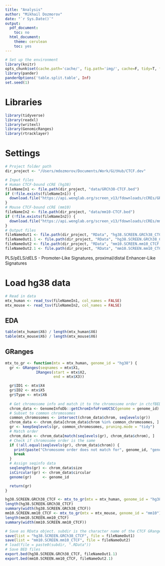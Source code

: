 ```yaml
---
title: "Analysis"
author: "Mikhail Dozmorov"
date: "`r Sys.Date()`"
output:
  pdf_document:
    toc: no
  html_document:
    theme: cerulean
    toc: yes
---
```


```r
# Set up the environment
library(knitr)
opts_chunk$set(cache.path='cache/', fig.path='img/', cache=F, tidy=T, fig.keep='high', echo=F, dpi=100, warnings=F, message=F, comment=NA, warning=F, results='as.is', fig.width = 10, fig.height = 6) #out.width=700, 
library(pander)
panderOptions('table.split.table', Inf)
set.seed(1)
```

# Libraries

```r
library(tidyverse)
library(readxl)
library(writexl)
library(GenomicRanges)
library(rtracklayer)
```

# Settings

```r
# Project folder path
dir_project <- "/Users/mdozmorov/Documents/Work/GitHub/CTCF.dev"

# Input files
# Human CTCF-bound cCRE (hg38)
fileNameIn1 <- file.path(dir_project, "data/GRCh38-CTCF.bed")
if (!file.exists(fileNameIn1)) {
  download.file("https://api.wenglab.org/screen_v13/fdownloads/cCREs/GRCh38-CTCF.bed", fileNameIn1)
}
# Mouse CTCF-bound cCRE (mm10)
fileNameIn2 <- file.path(dir_project, "data/mm10-CTCF.bed")
if (!file.exists(fileNameIn2)) {
  download.file("https://api.wenglab.org/screen_v13/fdownloads/cCREs/mm10-CTCF.bed", fileNameIn2)
}
# Output files
fileNameOut1 <- file.path(dir_project, "RData", "hg38.SCREEN.GRCh38_CTCF.RData")
fileNameOut1.1 <- file.path(dir_project, "RData", "hg38.SCREEN.GRCh38_CTCF.bed")
fileNameOut2 <- file.path(dir_project, "RData", "mm10.SCREEN.mm10_CTCF.RData")
fileNameOut2.1 <- file.path(dir_project, "RData", "mm10.SCREEN.mm10_CTCF.bed")
```

PLS/pELS/dELS - Promoter-Like Signatures, proximal/distal Enhancer-Like Signatures

# Load hg38 data

```r
# Read in data
mtx_human <- read_tsv(fileNameIn1, col_names = FALSE)
mtx_mouse <- read_tsv(fileNameIn2, col_names = FALSE)
```

## EDA

```r
table(mtx_human$X6) / length(mtx_human$X6)
table(mtx_mouse$X6) / length(mtx_mouse$X6)
```

## GRanges

```r
mtx_to_gr <- function(mtx = mtx_human, genome_id = "hg38") {
  gr <- GRanges(seqnames = mtx$X1, 
              IRanges(start = mtx$X2, 
                      end = mtx$X3))

  gr$ID1 <- mtx$X4
  gr$ID2 <- mtx$X5
  gr$Type <- mtx$X6
  
  # Get chromosome info and match it to the chromosome order in ctcfBED
  chrom_data <- GenomeInfoDb::getChromInfoFromUCSC(genome = genome_id)
  # Subset to common chromosomes
  common_chromosomes <- intersect(chrom_data$chrom, seqlevels(gr))
  chrom_data <- chrom_data[chrom_data$chrom %in% common_chromosomes, ]
  gr <- keepSeqlevels(gr, common_chromosomes, pruning.mode = "tidy")
  # Match order
  chrom_data <- chrom_data[match(seqlevels(gr), chrom_data$chrom), ]
  # Check if chromosome order is the same
  if (!all.equal(seqlevels(gr), chrom_data$chrom)) {
    print(paste("Chromosome order does not match for", genome_id, "genome."))
    break
  }
  # Assign seqinfo data
  seqlengths(gr) <- chrom_data$size
  isCircular(gr) <- chrom_data$circular
  genome(gr)     <- genome_id

  return(gr)
}
```

```r
hg38.SCREEN.GRCh38_CTCF <- mtx_to_gr(mtx = mtx_human, genome_id = "hg38")
length(hg38.SCREEN.GRCh38_CTCF)
summary(width(hg38.SCREEN.GRCh38_CTCF))
mm10.SCREEN.mm10_CTCF <- mtx_to_gr(mtx = mtx_mouse, genome_id = "mm10")
length(mm10.SCREEN.mm10_CTCF)
summary(width(mm10.SCREEN.mm10_CTCF))

# Save as RData object. subdir is the character name of the CTCF GRanges variable
save(list = "hg38.SCREEN.GRCh38_CTCF", file = fileNameOut1)
save(list = "mm10.SCREEN.mm10_CTCF", file = fileNameOut2)
# load(file = paste0(subdir, ".RData"))
# Save BED files
export.bed(hg38.SCREEN.GRCh38_CTCF, fileNameOut1.1)
export.bed(mm10.SCREEN.mm10_CTCF, fileNameOut2.1)
```

